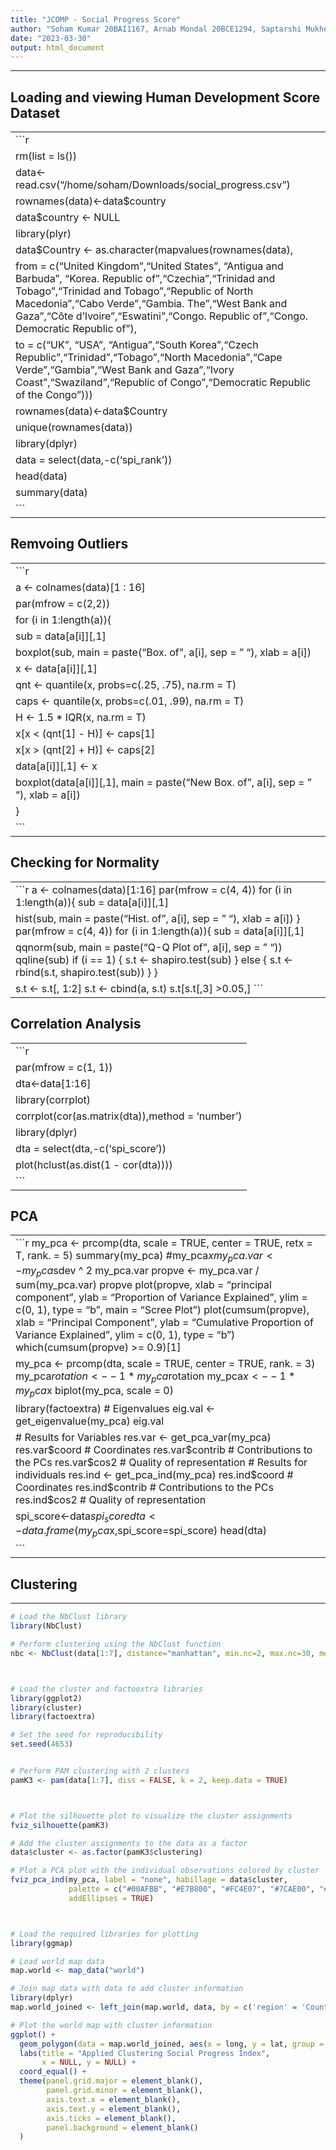 ```yaml
---
title: "JCOMP - Social Progress Score"
author: "Soham Kumar 20BAI1167, Arnab Mondal 20BCE1294, Saptarshi Mukherjee 20BCE1719"
date: "2023-03-30"
output: html_document
---
```


------------------------------------------------------------------------

## Loading and viewing Human Development Score Dataset

------------------------------------------------------------------------
```r
rm(list = ls())
data<-read.csv("/home/soham/Downloads/social_progress.csv")
rownames(data)<-data$country
data$country <- NULL
library(plyr)
data$Country <- as.character(mapvalues(rownames(data), 
                                                      from = c("United Kingdom","United States", "Antigua and Barbuda", "Korea. Republic of","Czechia","Trinidad and Tobago","Trinidad and Tobago","Republic of North Macedonia","Cabo Verde","Gambia. The","West Bank and Gaza","Côte d'Ivoire","Eswatini","Congo. Republic of","Congo. Democratic Republic of"),
                                                      to = c("UK", "USA", "Antigua","South Korea","Czech Republic","Trinidad","Tobago","North Macedonia","Cape Verde","Gambia","West Bank and Gaza","Ivory Coast","Swaziland","Republic of Congo","Democratic Republic of the Congo")))
rownames(data)<-data$Country
unique(rownames(data))
library(dplyr)
data = select(data,-c('spi_rank'))
head(data)
summary(data)
```
------------------------------------------------------------------------

## Remvoing Outliers

------------------------------------------------------------------------
```r
a <- colnames(data)[1 : 16] 
par(mfrow = c(2,2))    
for (i in 1:length(a)){ 
  sub = data[a[i]][,1]
  boxplot(sub, main = paste("Box. of", a[i], sep = " "), xlab = a[i])
  x <- data[a[i]][,1]
  qnt <- quantile(x, probs=c(.25, .75), na.rm = T)
  caps <- quantile(x, probs=c(.01, .99), na.rm = T)
  H <- 1.5 * IQR(x, na.rm = T)
  x[x < (qnt[1] - H)] <- caps[1]
  x[x > (qnt[2] + H)] <- caps[2]
  data[a[i]][,1] <- x
  boxplot(data[a[i]][,1], main = paste("New Box. of", a[i], sep = " "), xlab = a[i])
}
```
------------------------------------------------------------------------

## Checking for Normality

------------------------------------------------------------------------
```r
a <- colnames(data)[1:16] 
par(mfrow = c(4, 4))    
for (i in 1:length(a)){ 
  sub = data[a[i]][,1]   
  
  hist(sub, main = paste("Hist. of", a[i], sep = " "), xlab = a[i])
}
par(mfrow = c(4, 4)) 
for (i in 1:length(a)){ 
  sub = data[a[i]][,1]   
  
  qqnorm(sub, main = paste("Q-Q Plot of", a[i], sep = " "))
  qqline(sub)
  if (i == 1) {
    s.t <- shapiro.test(sub)
  } else {
    s.t <- rbind(s.t, shapiro.test(sub))
  }
}

s.t <- s.t[, 1:2]
s.t <- cbind(a, s.t)
s.t[s.t[,3] >0.05,]
```
------------------------------------------------------------------------

## Correlation Analysis

------------------------------------------------------------------------
```r
par(mfrow = c(1, 1)) 
dta<-data[1:16]
library(corrplot)
corrplot(cor(as.matrix(dta)),method = 'number')
library(dplyr)
dta = select(dta,-c('spi_score'))
plot(hclust(as.dist(1 - cor(dta))))
```
------------------------------------------------------------------------

## PCA

------------------------------------------------------------------------
```r
my_pca <- prcomp(dta, scale = TRUE, center = TRUE, retx = T, rank. = 5)
summary(my_pca)
#my_pca$x
my_pca.var <- my_pca$sdev ^ 2
my_pca.var
propve <- my_pca.var / sum(my_pca.var)
propve
plot(propve, xlab = "principal component",
     ylab = "Proportion of Variance Explained",
     ylim = c(0, 1), type = "b",
     main = "Scree Plot")
plot(cumsum(propve),
     xlab = "Principal Component",
     ylab = "Cumulative Proportion of Variance Explained",
     ylim = c(0, 1), type = "b")
which(cumsum(propve) >= 0.9)[1]

my_pca <- prcomp(dta, scale = TRUE, center = TRUE, rank. = 3)
my_pca$rotation<- -1*my_pca$rotation
my_pca$x <- -1*my_pca$x
biplot(my_pca, scale = 0)


library(factoextra)
# Eigenvalues
eig.val <- get_eigenvalue(my_pca)
eig.val

# Results for Variables
res.var <- get_pca_var(my_pca)
res.var$coord          # Coordinates
res.var$contrib        # Contributions to the PCs
res.var$cos2           # Quality of representation 
# Results for individuals
res.ind <- get_pca_ind(my_pca)
res.ind$coord          # Coordinates
res.ind$contrib        # Contributions to the PCs
res.ind$cos2           # Quality of representation 

spi_score<-data$spi_score
dta<-data.frame(my_pca$x,spi_score=spi_score)
head(dta)

```
------------------------------------------------------------------------

## Clustering

------------------------------------------------------------------------
```r
# Load the NbClust library
library(NbClust)

# Perform clustering using the NbClust function
nbc <- NbClust(data[1:7], distance="manhattan", min.nc=2, max.nc=30, method="ward.D", index='all')



# Load the cluster and factoextra libraries
library(ggplot2)
library(cluster)
library(factoextra)

# Set the seed for reproducibility
set.seed(4653)


# Perform PAM clustering with 2 clusters
pamK3 <- pam(data[1:7], diss = FALSE, k = 2, keep.data = TRUE)



# Plot the silhouette plot to visualize the cluster assignments
fviz_silhouette(pamK3)

# Add the cluster assignments to the data as a factor
data$cluster <- as.factor(pamK3$clustering)

# Plot a PCA plot with the individual observations colored by cluster
fviz_pca_ind(my_pca, label = "none", habillage = data$cluster,
             palette = c("#00AFBB", "#E7B800", "#FC4E07", "#7CAE00", "#C77CFF", "#00BFC4"),
             addEllipses = TRUE)



# Load the required libraries for plotting
library(ggmap)

# Load world map data
map.world <- map_data("world")

# Join map data with data to add cluster information
library(dplyr)
map.world_joined <- left_join(map.world, data, by = c('region' = 'Country'))

# Plot the world map with cluster information
ggplot() +
  geom_polygon(data = map.world_joined, aes(x = long, y = lat, group = group, fill=cluster, color=cluster)) +
  labs(title = "Applied Clustering Social Progress Index",
       x = NULL, y = NULL) +
  coord_equal() +
  theme(panel.grid.major = element_blank(),
        panel.grid.minor = element_blank(),
        axis.text.x = element_blank(),
        axis.text.y = element_blank(),
        axis.ticks = element_blank(),
        panel.background = element_blank()
  )


```